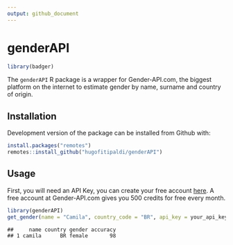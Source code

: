 ```yaml
---
output: github_document
---
```


# genderAPI

```r
library(badger)
```

<!-- badges: start --->

<!-- [![CRAN\_Status\_Badge](https://www.r-pkg.org/badges/version/covidsymptom)](https://cran.r-project.org/package=covidsymptom) -->
<!-- ![CRAN\Download\_Badge](https://cranlogs.r-pkg.org/badges/grand-total/covidsymptom) -->
<!-- `r badge_devel("csss-resultat/covidsymptom", "blue")` -->
<!-- `r badge_lifecycle("experimental", "orange")` -->
<!-- `r badge_last_commit("csss-resultat/covidsymptom")` -->

<!-- badges: end -->

<!-- ```{r, include = FALSE} -->
<!-- knitr::opts_chunk$set( -->
<!--   collapse = TRUE, -->
<!--   comment = "#>", -->
<!--   fig.path = "man/figures/README-", -->
<!--   out.width = "100%" -->
<!-- ) -->
<!-- ``` -->


The `genderAPI` R package is a wrapper for Gender-API.com, the biggest platform on the internet to estimate gender by name, surname and country of origin. 


## Installation

Development version of the package can be installed from Github with:

``` r
install.packages("remotes")
remotes::install_github("hugofitipaldi/genderAPI")
```
## Usage

First, you will need an API Key, you can create your free account [here](https://gender-api.com/en/). A free account at Gender-API.com gives you 500 credits for free every month.

```r
library(genderAPI)
get_gender(name = "Camila", country_code = "BR", api_key = your_api_key)

```

```
##     name country gender accuracy
## 1 camila      BR female       98
```
